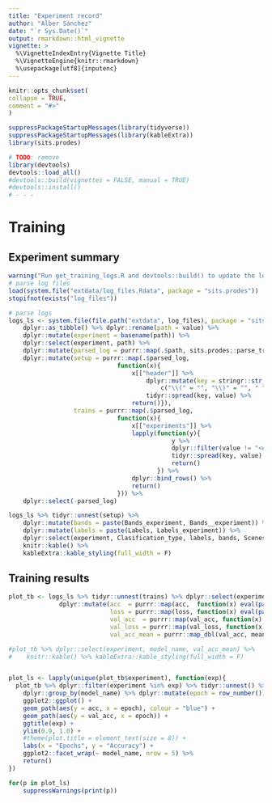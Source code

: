 ```yaml
---
title: "Experiment record"
author: "Alber Sánchez"
date: "`r Sys.Date()`"
output: rmarkdown::html_vignette
vignette: >
  %\VignetteIndexEntry{Vignette Title}
  %\VignetteEngine{knitr::rmarkdown}
  %\usepackage[utf8]{inputenc}
---
```

  
```r
knitr::opts_chunk$set(
collapse = TRUE,
comment = "#>"
)

suppressPackageStartupMessages(library(tidyverse))
suppressPackageStartupMessages(library(kableExtra))
library(sits.prodes)

# TODO: remove
library(devtools)
devtools::load_all()
#devtools::build(vignettes = FALSE, manual = TRUE)
#devtools::install()
# - - - 


```

# Training

## Experiment summary

```r
warning("Run get_training_logs.R and devtools::build() to update the logs in this package!")
# parse log files
load(system.file("extdata/log_files.Rdata", package = "sits.prodes"))
stopifnot(exists("log_files"))

# parse logs
logs_ls <- system.file(file.path("extdata", log_files), package = "sits.prodes") %>%
    dplyr::as_tibble() %>% dplyr::rename(path = value) %>% 
    dplyr::mutate(experiment = basename(path)) %>% 
    dplyr::select(experiment, path) %>%
    dplyr::mutate(parsed_log = purrr::map(.$path, sits.prodes::parse_training_log)) %>% 
    dplyr::mutate(setup = purrr::map(.$parsed_log, 
                              function(x){
                                  x[["header"]] %>%
                                      dplyr::mutate(key = stringr::str_replace_all(key, 
                                          c("\\(" = "", "\\)" = "", " " = "_"))) %>% 
                                      tidyr::spread(key, value) %>%
                                  return()}),
                  trains = purrr::map(.$parsed_log, 
                              function(x){
                                  x[["experiments"]] %>%
                                  lapply(function(y){
                                             y %>% 
                                             dplyr::filter(value != "<environment>") %>%
                                             tidyr::spread(key, value) %>%
                                             return() 
                                         }) %>%
                                  dplyr::bind_rows() %>%
                                  return()
                              })) %>%
    dplyr::select(-parsed_log)

logs_ls %>% tidyr::unnest(setup) %>% 
    dplyr::mutate(bands = paste(Bands_experiment, Bands__experiment)) %>%
    dplyr::mutate(labels = paste(Labels, Labels_experiment)) %>%
    dplyr::select(experiment, Clasification_type, labels, bands, Scenes_experiment) %>%
    knitr::kable() %>% 
    kableExtra::kable_styling(full_width = F) 
```

## Training results


```r
plot_tb <- logs_ls %>% tidyr::unnest(trains) %>% dplyr::select(experiment, model_name, acc, loss, val_acc, val_loss) %>%
              dplyr::mutate(acc  = purrr::map(acc,  function(x) eval(parse(text = x))),
                            loss = purrr::map(loss, function(x) eval(parse(text = x))),
                            val_acc  = purrr::map(val_acc, function(x) eval(parse(text = x))),
                            val_loss = purrr::map(val_loss, function(x) eval(parse(text = x))), 
                            val_acc_mean = purrr::map_dbl(val_acc, mean)) 

#plot_tb %>% dplyr::select(experiment, model_name, val_acc_mean) %>%
#    knitr::kable() %>% kableExtra::kable_styling(full_width = F)


plot_ls <- lapply(unique(plot_tb$experiment), function(exp){
  plot_tb %>% dplyr::filter(experiment %in% exp) %>% tidyr::unnest() %>%
    dplyr::group_by(model_name) %>% dplyr::mutate(epoch = row_number()) %>% 
    ggplot2::ggplot() +
    geom_path(aes(y = acc, x = epoch), colour = "blue") +
    geom_path(aes(y = val_acc, x = epoch)) +
    ggtitle(exp) +
    ylim(0.9, 1.0) +
    #theme(plot.title = element_text(size = 8)) +
    labs(x = "Epochs", y = "Accuracy") + 
    ggplot2::facet_wrap(~ model_name, nrow = 5) %>%
    return()
})

for(p in plot_ls)
    suppressWarnings(print(p))

```


